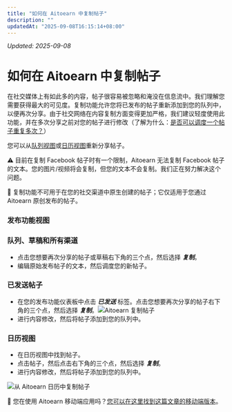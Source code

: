 ```yaml
---
title: "如何在 Aitoearn 中复制帖子"
description: ""
updatedAt: "2025-09-08T16:15:14+08:00"
---
```

<!-- UPDATED_AT -->
_Updated: 2025-09-08_

# 如何在 Aitoearn 中复制帖子

在社交媒体上有如此多的内容，帖子很容易被忽略和淹没在信息流中。我们理解您需要获得最大的可见度。复制功能允许您将已发布的帖子重新添加到您的队列中，以便再次分享。由于社交网络在内容复制方面变得更加严格，我们建议轻度使用此功能，并在多次分享之前对您的帖子进行修改（了解为什么：[是否可以调度一个帖子重复多次？](https://aitoearn.helpscoutdocs.com/article/647-is-it-possible-to-schedule-one-post-to-repeat-multiple-times)）

您可以从[队列视图](#h_01HBW1QYS81N8QEQ7896SKN407)或[日历视图](#h_01HBW1QYS994H86AEWAGPJW3D6)重新分享帖子。

⚠️ 目前在复制 Facebook 帖子时有一个限制，Aitoearn 无法复制 Facebook 帖子的文本。您的图片/视频将会复制，但您的文本不会复制。我们正在努力解决这个问题。

📝 复制功能不可用于在您的社交渠道中原生创建的帖子；它仅适用于您通过 Aitoearn 原创发布的帖子。

### 发布功能视图

### 队列、草稿和所有渠道

- 点击您想要再次分享的帖子或草稿右下角的三个点，然后选择 ***复制***。
- 编辑原始发布帖子的文本，然后调度您的新帖子。

### 已发送帖子

- 在您的发布功能仪表板中点击 ***已发送*** 标签。点击您想要再次分享的帖子右下角的三个点，然后选择 ***复制***。![Aitoearn 复制帖子](//d33v4339jhl8k0.cloudfront.net/docs/assets/64cb6cf86d4a3e191f237e66/images/66b64f698919a15d1b1d2a40/file-523ShvjcMc.jpg)
- 进行内容修改，然后将帖子添加到您的队列中。

### 日历视图

- 在日历视图中找到帖子。
- 点击帖子，然后点击右下角的三个点，然后选择 ***复制***。
- 进行内容修改，然后将帖子添加到您的队列中。

![从 Aitoearn 日历中复制帖子](//d33v4339jhl8k0.cloudfront.net/docs/assets/64cb6cf86d4a3e191f237e66/images/66c7522965e01777a9334361/file-Cv3Su9941I.png)

📝 您在使用 Aitoearn 移动端应用吗？[您可以在这里找到这篇文章的移动端版本](https://aitoearn.helpscoutdocs.com/article/637-share-posts-with-the-share-again-feature-in-the-mobile-app)。
